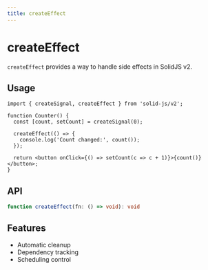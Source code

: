 ```yaml
---
title: createEffect
---
```


# createEffect

`createEffect` provides a way to handle side effects in SolidJS v2.

## Usage

```tsx
import { createSignal, createEffect } from 'solid-js/v2';

function Counter() {
  const [count, setCount] = createSignal(0);
  
  createEffect(() => {
    console.log('Count changed:', count());
  });
  
  return <button onClick={() => setCount(c => c + 1)}>{count()}</button>;
}
```

## API

```ts
function createEffect(fn: () => void): void
```

## Features

- Automatic cleanup
- Dependency tracking
- Scheduling control 